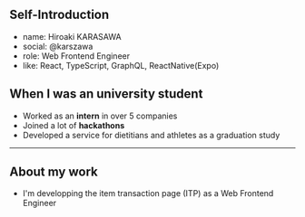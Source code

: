 ## Self-Introduction

- name: Hiroaki KARASAWA
- social: @karszawa
- role: Web Frontend Engineer
- like: React, TypeScript, GraphQL, ReactNative(Expo)

<!-- LeonsansとかShapeDetectionAPIとかいれたい -->

## When I was an university student

- Worked as an **intern** in over 5 companies
- Joined a lot of **hackathons**
- Developed a service for dietitians and athletes as a graduation study

---

## About my work

- I'm developping the item transaction page (ITP) as a Web Frontend Engineer

<!-- ここにITPのスクリーンショットが入る -->
